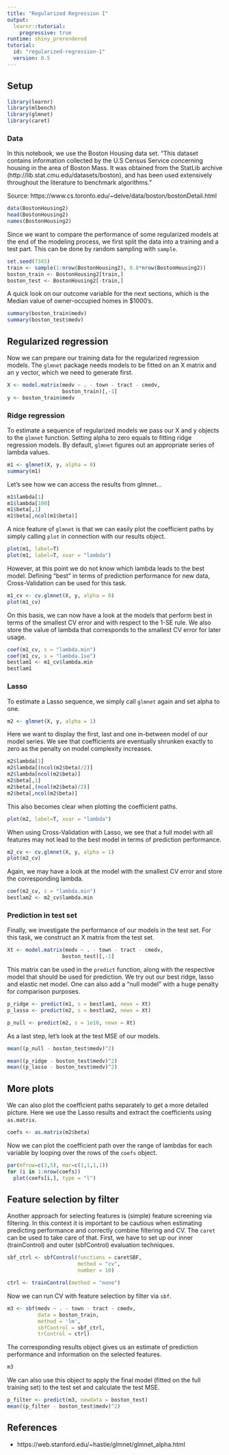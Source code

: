```yaml
---
title: "Regularized Regression I"
output: 
  learnr::tutorial:
    progressive: true
runtime: shiny_prerendered
tutorial:
  id: "regularized-regression-1"
  version: 0.5
---
```


## Setup

```r
library(learnr)
library(mlbench)
library(glmnet)
library(caret)
```

### Data

In this notebook, we use the Boston Housing data set. "This dataset contains information collected by the U.S Census Service concerning housing in the area of Boston Mass. It was obtained from the StatLib archive (http://lib.stat.cmu.edu/datasets/boston), and has been used extensively throughout the literature to benchmark algorithms."

Source: https://www.cs.toronto.edu/~delve/data/boston/bostonDetail.html

```r
data(BostonHousing2)
head(BostonHousing2)
names(BostonHousing2)
```

Since we want to compare the performance of some regularized models at the end of the modeling process, we first split the data into a training and a test part. This can be done by random sampling with `sample`.

```r
set.seed(7345)
train <- sample(1:nrow(BostonHousing2), 0.8*nrow(BostonHousing2))
boston_train <- BostonHousing2[train,]
boston_test <- BostonHousing2[-train,]
```

A quick look on our outcome variable for the next sections, which is the Median value of owner-occupied homes in $1000's.

```r
summary(boston_train$medv)
summary(boston_test$medv)
```

## Regularized regression

Now we can prepare our training data for the regularized regression models. The `glmnet` package needs models to be fitted on an X matrix and an y vector, which we need to generate first.

```r
X <- model.matrix(medv ~ . - town - tract - cmedv,
                  boston_train)[,-1]
y <- boston_train$medv
```

### Ridge regression

To estimate a sequence of regularized models we pass our X and y objects to the `glmnet` function. Setting alpha to zero equals to fitting ridge regression models. By default, `glmnet` figures out an appropriate  series of lambda values.

```r
m1 <- glmnet(X, y, alpha = 0)
summary(m1)
```

Let's see how we can access the results from glmnet...

```r
m1$lambda[1]
m1$lambda[100]
m1$beta[,1]
m1$beta[,ncol(m1$beta)]
```

A nice feature of `glmnet` is that we can easily plot the coefficient paths by simply calling `plot` in connection with our results object.

```r
plot(m1, label=T)
plot(m1, label=T, xvar = "lambda")
```

However, at this point we do not know which lambda leads to the best model. Defining "best" in terms of prediction performance for new data, Cross-Validation can be used for this task. 

```r
m1_cv <- cv.glmnet(X, y, alpha = 0)
plot(m1_cv)
```

On this basis, we can now have a look at the models that perform best in terms of the smallest CV error and with respect to the 1-SE rule. We also store the value of lambda that corresponds to the smallest CV error for later usage.

```r
coef(m1_cv, s = "lambda.min")
coef(m1_cv, s = "lambda.1se")
bestlam1 <- m1_cv$lambda.min
bestlam1
```

### Lasso

To estimate a Lasso sequence, we simply call `glmnet` again and set alpha to one. 

```r
m2 <- glmnet(X, y, alpha = 1)
```

Here we want to display the first, last and one in-between model of our model series. We see that coefficients are eventually shrunken exactly to zero as the penalty on model complexity increases.

```r
m2$lambda[1]
m2$lambda[(ncol(m2$beta)/2)]
m2$lambda[ncol(m2$beta)]
m2$beta[,1]
m2$beta[,(ncol(m2$beta)/2)]
m2$beta[,ncol(m2$beta)]
```

This also becomes clear when plotting the coefficient paths.

```r
plot(m2, label=T, xvar = "lambda")
```

When using Cross-Validation with Lasso, we see that a full model with all features may not lead to the best model in terms of prediction performance.

```r
m2_cv <- cv.glmnet(X, y, alpha = 1)
plot(m2_cv)
```

Again, we may have a look at the model with the smallest CV error and store the corresponding lambda.

```r
coef(m2_cv, s = "lambda.min")
bestlam2 <- m2_cv$lambda.min
```

### Prediction in test set

Finally, we investigate the performance of our models in the test set. For this task, we construct an X matrix from the test set.

```r
Xt <- model.matrix(medv ~ . - town - tract - cmedv,
                  boston_test)[,-1]
```

This matrix can be used in the `predict` function, along with the respective model that should be used for prediction. We try out our best ridge, lasso and elastic net model. One can also add a "null model" with a huge penalty for comparison purposes.

```r
p_ridge <- predict(m1, s = bestlam1, newx = Xt)
p_lasso <- predict(m2, s = bestlam2, newx = Xt)

p_null <- predict(m2, s = 1e10, newx = Xt)
```

As a last step, let's look at the test MSE of our models.

```r
mean((p_null - boston_test$medv)^2)

mean((p_ridge - boston_test$medv)^2)
mean((p_lasso - boston_test$medv)^2)
```

## More plots

We can also plot the coefficient paths separately to get a more detailed picture. Here we use the Lasso results and extract the coefficients using `as.matrix`.

```r
coefs <- as.matrix(m2$beta)
```

Now we can plot the coefficient path over the range of lambdas for each variable by looping over the rows of the `coefs` object.

```r
par(mfrow=c(3,5), mar=c(1,1,1,1))
for (i in 1:nrow(coefs)) 
  plot(coefs[i,], type = "l")
```

## Feature selection by filter

Another approach for selecting features is (simple) feature screening via filtering. In this context it is important to be cautious when estimating predicting performance and correctly combine filtering and CV. The `caret` can be used to take care of that. First, we have to set up our inner (trainControl) and outer (sbfControl) evaluation techniques.

```r
sbf_ctrl <- sbfControl(functions = caretSBF,
                       method = "cv",
                       number = 10)

ctrl <- trainControl(method = "none")
```

Now we can run CV with feature selection by filter via `sbf`. 

```r
m3 <- sbf(medv ~ . - town - tract - cmedv,
          data = boston_train,
          method = 'lm',
          sbfControl = sbf_ctrl,
          trControl = ctrl)
```

The corresponding results object gives us an estimate of prediction performance and information on the selected features.

```r
m3
```

We can also use this object to apply the final model (fitted on the full training set) to the test set and calculate the test MSE.

```r
p_filter <- predict(m3, newdata = boston_test)
mean((p_filter - boston_test$medv)^2)
```

## References

* https://web.stanford.edu/~hastie/glmnet/glmnet_alpha.html
